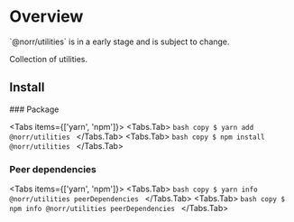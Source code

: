 
# Overview

<Callout type="error" emoji="🚫">
  `@norr/utilities` is in a early stage and is subject to change.
</Callout>

Collection of utilities.

## Install

<Steps>
  ### Package

  <Tabs items={['yarn', 'npm']}>
    <Tabs.Tab>
      ```bash copy
      $ yarn add @norr/utilities
      ```
    </Tabs.Tab>
    <Tabs.Tab>
      ```bash copy
      $ npm install @norr/utilities
      ```
    </Tabs.Tab>
  </Tabs>

  ### Peer dependencies

  <Tabs items={['yarn', 'npm']}>
    <Tabs.Tab>
      ```bash copy
      $ yarn info @norr/utilities peerDependencies
      ```
    </Tabs.Tab>
    <Tabs.Tab>
      ```bash copy
      $ npm info @norr/utilities peerDependencies
      ```
    </Tabs.Tab>
  </Tabs>
</Steps>
